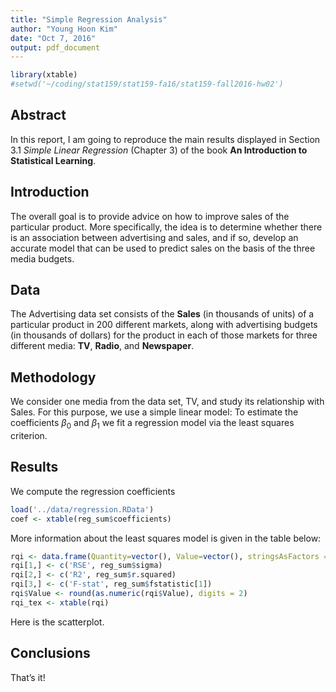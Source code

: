 ```yaml
---
title: "Simple Regression Analysis"
author: "Young Hoon Kim"
date: "Oct 7, 2016"
output: pdf_document
---
```

```r
library(xtable)
#setwd('~/coding/stat159/stat159-fa16/stat159-fall2016-hw02')
```

## **Abstract**  
In this report, I am going to reproduce the main results displayed in Section 3.1 _Simple Linear Regression_ (Chapter 3) of the book **An Introduction to Statistical Learning**.  

## **Introduction**  
The overall goal is to provide advice on how to improve sales of the particular product. More specifically, the idea is to determine whether there is an association between advertising and sales, and if so, develop an accurate model that can be used to predict sales on the basis of the three media budgets.  

## **Data**  
The Advertising data set consists of the **Sales** (in thousands of units) of a particular product in 200 different markets, along with advertising budgets (in thousands of dollars) for the product in each of those markets for three different media: **TV**, **Radio**, and **Newspaper**.

## **Methodology**  
We consider one media from the data set, TV, and study its relationship with Sales. For this purpose, we use a simple linear model:
\begin{equation}
\centering
Sales= \beta_0 + \beta_1TV
\end{equation}
To estimate the coefficients $\beta_0$ and $\beta_1$ we fit a regression model via the least squares criterion.

## **Results**
We compute the regression coefficients  
```r
load('../data/regression.RData')
coef <- xtable(reg_sum$coefficients)
```
\begin{table}[!h]
\centering
\caption{Information about Regression Coefficients}
\begin{tabular}{rrrrr}
  \hline
 & Estimate & Std. Error & t value & Pr($>$$|$t$|$) \\ 
  \hline
(Intercept) & 7.03 & 0.46 & 15.36 & 0.00 \\ 
  tv & 0.05 & 0.00 & 17.67 & 0.00 \\ 
   \hline
\end{tabular}
\end{table}  
More information about the least squares model is given in the table below:  
```r
rqi <- data.frame(Quantity=vector(), Value=vector(), stringsAsFactors = FALSE)
rqi[1,] <- c('RSE', reg_sum$sigma)
rqi[2,] <- c('R2', reg_sum$r.squared)
rqi[3,] <- c('F-stat', reg_sum$fstatistic[1])
rqi$Value <- round(as.numeric(rqi$Value), digits = 2)
rqi_tex <- xtable(rqi)
```
\begin{table}[ht]
\centering
\caption{Regression Quality Indices}
\begin{tabular}{rlr}
  \hline
 & Quantity & Value \\ 
  \hline
1 & RSE & 3.26 \\ 
  2 & R2 & 0.61 \\ 
  3 & F-stat & 312.14 \\ 
   \hline
\end{tabular}
\end{table}

\begin{figure}[t]
\centering
\includegraphics[width=10cm]{../images/scatterplot-tv-sales.png}
\caption{Scatterplot with fitted regression line}
\end{figure}  


Here is the scatterplot.

## **Conclusions**  
That's it!
